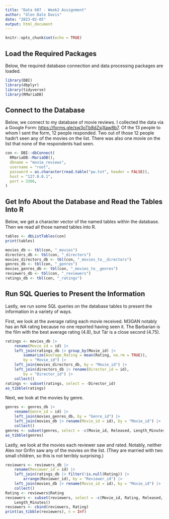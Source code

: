 ---
title: "Data 607 - Week2 Assignment"
author: "Glen Dale Davis"
date: "2023-02-05"
output: html_document
---

```{r setup, include=FALSE}
knitr::opts_chunk$set(echo = TRUE)
```

## Load the Required Packages

Below, the required database connection and data processing packages are loaded. 

```{r packages, warning=FALSE, message=FALSE}
library(DBI)
library(dbplyr)
library(tidyverse)
library(RMariaDB)
```

## Connect to the Database

Below, we connect to my database of movie reviews. I collected the data via a Google Form: [https://forms.gle/sw3oTb8dZsjXaw8b7](https://forms.gle/sw3oTb8dZsjXaw8b7). Of the 13 people to whom I sent the form, 12 people responded. Two out of those 12 people hadn't seen any of the movies on the list. There was also one movie on the list that none of the respondents had seen.

```{r dbconnection}
con <- DBI::dbConnect(
  RMariaDB::MariaDB(),
  dbname = "movie_reviews",
  username = "root",
  password = as.character(read.table("pw.txt", header = FALSE)),
  host = "127.0.0.1",
  port = 3306,
)

```

## Get Info About the Database and Read the Tables Into R

Below, we get a character vector of the named tables within the database. Then we read all those named tables into R. 

```{r get_db_info}
tables <- dbListTables(con)
print(tables)

movies_db <- tbl(con, "_movies")
directors_db <- tbl(con, "_directors")
movies_directors_db <- tbl(con, "_movies_to__directors")
genres_db <- tbl(con, "_genres")
movies_genres_db <- tbl(con, "_movies_to__genres")
reviewers_db <- tbl(con, "_reviewers")
ratings_db <- tbl(con, "_ratings")

```

## Run SQL Queries to Present the Information

Lastly, we run some SQL queries on the database tables to present the information in a variety of ways.

First, we look at the average rating each movie received. M3GAN notably has an NA rating because no one reported having seen it. The Barbarian is the film with the best average rating (4.8), but Tár is a close second (4.75).

```{r run_sql_queries1}
ratings <- movies_db |>
    rename(Movie_id = id) |>
    left_join(ratings_db |> group_by(Movie_id) |>
        summarize(Average_Rating = mean(Rating, na.rm = TRUE)),
        by = "Movie_id") |>
    left_join(movies_directors_db, by = "Movie_id") |>
    left_join(directors_db |> rename(Director_id = id),
        by = "Director_id") |>
    collect()
ratings <- subset(ratings, select = -Director_id)
as_tibble(ratings)

```

Next, we look at the movies by genre.

```{r run_sql_queries2}
genres <- genres_db |>
    rename(Genre_id = id) |>
    left_join(movies_genres_db, by = "Genre_id") |>
    left_join(movies_db |> rename(Movie_id = id), by = "Movie_id") |>
    collect()
genres <- subset(genres, select = -c(Movie_id, Released, Length_Minutes))
as_tibble(genres)

```

Lastly, we look at the movies each reviewer saw and rated. Notably, neither Alex nor Grifin saw any of the movies on the list. (They are married with two small children, so this is not terribly surprising.)

```{r run_sql_queries3, warning=FALSE}
reviewers <- reviewers_db |>
    rename(Reviewer_id = id) |>
    left_join(ratings_db |> filter(!is.null(Rating)) |>
        arrange(Reviewer_id), by = "Reviewer_id") |>
    left_join(movies_db |> rename(Movie_id = id), by = "Movie_id") |>
    collect()
Rating <- reviewers$Rating
reviewers <- subset(reviewers, select = -c(Movie_id, Rating, Released,
    Length_Minutes))
reviewers <- cbind(reviewers, Rating)
print(as_tibble(reviewers), n = Inf)

```

